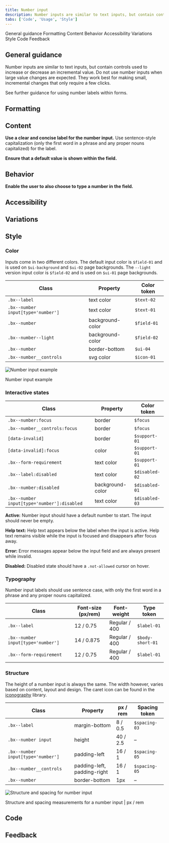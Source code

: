 ```yaml
---
title: Number input
description: Number inputs are similar to text inputs, but contain controls used to increase or decrease an incremental value.
tabs: ['Code', 'Usage', 'Style']
---
```


<AnchorLinks>

<AnchorLink>General guidance</AnchorLink>
<AnchorLink>Formatting</AnchorLink>
<AnchorLink>Content</AnchorLink>
<AnchorLink>Behavior</AnchorLink>
<AnchorLink>Accessibility</AnchorLink>
<AnchorLink>Variations</AnchorLink>
<AnchorLink>Style</AnchorLink>
<AnchorLink>Code</AnchorLink>
<AnchorLink>Feedback</AnchorLink>

</AnchorLinks>

## General guidance

Number inputs are similar to text inputs, but contain controls used to increase or decrease an incremental value. Do not use number inputs when large value changes are expected. They work best for making small, incremental changes that only require a few clicks.

See further guidance for using number labels within forms.

<ComponentCode
  name="Number input"
  component="number-input"
  variation="number-input"
  hasReactVersion="numberinput--default"
  hasLightVersion
  hasVueVersion="numberinput--default"
  hasAngularVersion="?path=/story/number--basic"
  codepen="zXqBMy"></ComponentCode>

## Formatting

## Content 

**Use a clear and concise label for the number input.** Use sentence-style capitalization (only the first word in a phrase and any proper nouns capitalized) for the label.

**Ensure that a default value is shown within the field.**

## Behavior

**Enable the user to also choose to type a number in the field.**

## Accessibility

## Variations 

## Style

### Color

Inputs come in two different colors. The default input color is `$field-01` and is used on `$ui-background` and `$ui-02` page backgrounds. The `--light` version input color is `$field-02` and is used on `$ui-01` page backgrounds.

| Class                              | Property         | Color token |
| ---------------------------------- | ---------------- | ----------- |
| `.bx--label`                       | text color       | `$text-02`  |
| `.bx--number input[type='number']` | text color       | `$text-01`  |
| `.bx--number`                      | background-color | `$field-01` |
| `.bx--number--light`               | background-color | `$field-02` |
| `.bx--number`                      | border-bottom    | `$ui-04`    |
| `.bx--number__controls`            | svg color        | `$icon-01`  |

<div className="image--fixed">

![Number input example](images/number-input-style-2.png)

</div>

<Caption>Number input example</Caption>

### Interactive states

| Class                                       | Property         | Color token    |
| ------------------------------------------- | ---------------- | -------------- |
| `.bx--number:focus`                         | border           | `$focus`       |
| `.bx--number__controls:focus`               | border           | `$focus`       |
| `[data-invalid]`                            | border           | `$support-01`  |
| `[data-invalid]:focus`                      | color            | `$support-01`  |
| `.bx--form-requirement`                     | text color       | `$support-01`  |
| `.bx--label:disabled`                       | text color       | `$disabled-02` |
| `.bx--number:disabled`                      | background-color | `$disabled-01` |
| `.bx--number input[type='number']:disabled` | text color       | `$disabled-03` |

**Active:** Number input should have a default number to start. The input should never be empty.

**Help text:** Help text appears below the label when the input is active. Help text remains visible while the input is focused and disappears after focus away.

**Error:** Error messages appear below the input field and are always present while invalid.

**Disabled:** Disabled state should have a `.not-allowed` cursor on hover.

### Typography

Number input labels should use sentence case, with only the first word in a phrase and any proper nouns capitalized.

| Class                              | Font-size (px/rem) | Font-weight   | Type token       |
| ---------------------------------- | ------------------ | ------------- | ---------------- |
| `.bx--label`                       | 12 / 0.75          | Regular / 400 | `$label-01`      |
| `.bx--number input[type='number']` | 14 / 0.875         | Regular / 400 | `$body-short-01` |
| `.bx--form-requirement`            | 12 / 0.75          | Regular / 400 | `$label-01`      |

### Structure

The height of a number input is always the same. The width however, varies based on content, layout and design. The caret icon can be found in the [iconography](/guidelines/iconography/library) library.

| Class                              | Property                    | px / rem | Spacing token |
| ---------------------------------- | --------------------------- | -------- | ------------- |
| `.bx--label`                       | margin-bottom               | 8 / 0.5  | `$spacing-03` |
| `.bx--number input`                | height                      | 40 / 2.5 | –             |
| `.bx--number input[type='number']` | padding-left                | 16 / 1   | `$spacing-05` |
| `.bx--number__controls`            | padding-left, padding-right | 16 / 1   | `$spacing-05` |
| `.bx--number`                      | border-bottom               | 1px      | –             |

<div className="image--fixed">

![Structure and spacing for number input](images/number-input-style-1.png)

</div>

<Caption>
  Structure and spacing measurements for a number input | px / rem
</Caption>

## Code

<ComponentDocs component="number-input"></ComponentDocs>

## Feedback
